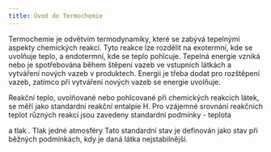 ```yaml
---
title: Úvod do Termochemie
---
```


Termochemie je odvětvím termodynamiky, které se zabývá tepelnými aspekty chemických reakcí. Tyto reakce lze rozdělit na exotermní,
kde se uvolňuje teplo,
a endotermní, kde se teplo pohlcuje. Tepelná energie vzniká nebo je spotřebována během štěpení vazeb ve vstupních látkách a vytváření nových vazeb v produktech.
Energii je třeba dodat pro rozštěpení vazeb, zatímco při vytváření nových vazeb se energie uvolňuje.

Reakční teplo, uvolňované nebo pohlcované při chemických reakcích látek, se měří jako standardní reakční entalpie H.
Pro vzájemné srovnání reakčních teplot různých reakcí jsou zavedeny standardní podmínky - teplota

<Latex formula="298,15 K \space (25\degree)" />
a tlak .
<Latex formula="101,325 \space kPa" /> Tlak jedné atmosféry
Tato standardní stav je definován jako stav při běžných podmínkách, kdy je daná látka nejstabilnější.